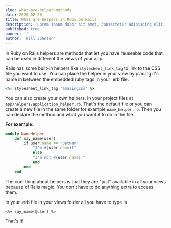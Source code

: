```yaml
---
slug: what-are-helper-methods
date: 2020-02-20
title: What are helpers in Ruby on Rails
description: 'Lorem ipsum dolor sit amet, consectetur adipiscing elit. Sed molestie leo ut sodales porta. Vivamus pharetra risus ac fermentum faucibus. Nam in sodales ex.'
published: true
banner: ''
author: 'Will Johnson'
---
```


In Ruby on Rails helpers are methods that let you have reuseable code that can be used in different the views of your app.

Rails has some built-in helpers like `stylesheet_link_tag` to link to the CSS file you want to use. You can place the helper in your view by placing it's name in between the embedded ruby tags in your .erb file.

```ruby
<%= stylesheet_link_tag 'amazingcss' %>
```

You can also create your own helpers. In your project files at `app/helpers/application_helper.rb`. That's the default file or you can create a new file in the same folder for example `name_helper.rb`. Then you can declare the method and what you want it to do in the file.


**For example:**

```ruby
module NameHelper
    def say_name(user)
        if user.name == "Batman"
            "I'm #{user.name}!"
            else
            "I'm not #{user.name}."
            end
        end
    end
```

The cool thing about helpers is that they are "just" available in all your views because of Rails magic. You don't have to do anything extra to access them.

In your .erb file in your views folder all you have to type is

`<%= say_name(@user) %>`

That's it!